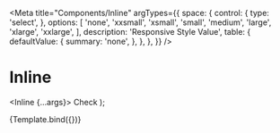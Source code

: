 
<Meta
  title="Components/Inline"
  argTypes={{
    space: {
      control: {
        type: 'select',
      },
      options: [
        'none',
        'xxsmall',
        'xsmall',
        'small',
        'medium',
        'large',
        'xlarge',
        'xxlarge',
      ],
      description: 'Responsive Style Value',
      table: {
        defaultValue: {
          summary: 'none',
        },
      },
    },
  }}
/>

# Inline

  <Inline {...args}>
    <Check />
    <Text>Check</Text>
  </Inline>
);

<Canvas>
  <Story name="Default">{Template.bind({})}</Story>
</Canvas>

<ArgsTable story="Default" />
